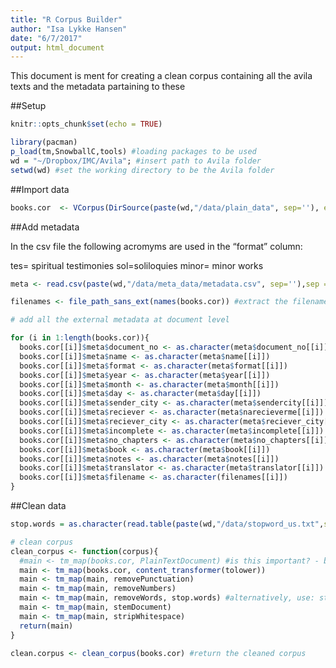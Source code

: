 ```yaml
---
title: "R Corpus Builder"
author: "Isa Lykke Hansen"
date: "6/7/2017"
output: html_document
---
```


This document is ment for creating a clean corpus containing all the avila texts and the metadata partaining to these

##Setup
```r
knitr::opts_chunk$set(echo = TRUE)

library(pacman)
p_load(tm,SnowballC,tools) #loading packages to be used
wd = "~/Dropbox/IMC/Avila"; #insert path to Avila folder
setwd(wd) #set the working directory to be the Avila folder

```

##Import data
```r

books.cor  <- VCorpus(DirSource(paste(wd,"/data/plain_data", sep=''), encoding = "UTF-8"), readerControl = list(language = "lat")) #import all texts in the plain data folder to a SimpleCorpus

```

##Add metadata

In the csv file the following acromyms are used in the "format" column:

tes= spiritual testimonies
sol=soliloquies
minor= minor works

```r
meta <- read.csv(paste(wd,"/data/meta_data/metadata.csv", sep=''),sep = ";") #import the metadata

filenames <- file_path_sans_ext(names(books.cor)) #extract the filenames without the ending

# add all the external metadata at document level

for (i in 1:length(books.cor)){
  books.cor[[i]]$meta$document_no <- as.character(meta$document_no[[i]])
  books.cor[[i]]$meta$name <- as.character(meta$name[[i]])
  books.cor[[i]]$meta$format <- as.character(meta$format[[i]])
  books.cor[[i]]$meta$year <- as.character(meta$year[[i]])
  books.cor[[i]]$meta$month <- as.character(meta$month[[i]])
  books.cor[[i]]$meta$day <- as.character(meta$day[[i]])
  books.cor[[i]]$meta$sender_city <- as.character(meta$sendercity[[i]])
  books.cor[[i]]$meta$reciever <- as.character(meta$narecieverme[[i]])
  books.cor[[i]]$meta$reciever_city <- as.character(meta$reciever_city[[i]])
  books.cor[[i]]$meta$incomplete <- as.character(meta$incomplete[[i]])
  books.cor[[i]]$meta$no_chapters <- as.character(meta$no_chapters[[i]])
  books.cor[[i]]$meta$book <- as.character(meta$book[[i]])
  books.cor[[i]]$meta$notes <- as.character(meta$notes[[i]])
  books.cor[[i]]$meta$translator <- as.character(meta$translator[[i]])
  books.cor[[i]]$meta$filename <- as.character(filenames[[i]])
}

```

##Clean data
```r

stop.words = as.character(read.table(paste(wd,"/data/stopword_us.txt",sep=''))[,1]) #import our own, more elaborate list of words to be removed from the text

# clean corpus
clean_corpus <- function(corpus){
  #main <- tm_map(books.cor, PlainTextDocument) #is this important? - because it removes the metadata
  main <- tm_map(books.cor, content_transformer(tolower))
  main <- tm_map(main, removePunctuation)
  main <- tm_map(main, removeNumbers)
  main <- tm_map(main, removeWords, stop.words) #alternatively, use: stopwords("english")
  main <- tm_map(main, stemDocument)
  main <- tm_map(main, stripWhitespace)
  return(main)
}

clean.corpus <- clean_corpus(books.cor) #return the cleaned corpus

```
